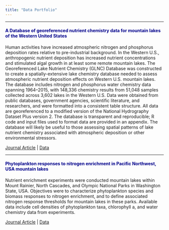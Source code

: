 ```yaml
---
title: "Data Portfolio"
---
```

****

#### <span style = "color:darkblue"> A Database of georeferenced nutrient chemistry data for mountain lakes of the Western United States </span>

Human activities have increased atmospheric nitrogen and phosphorus deposition rates relative to pre-industrial background. In the Western U.S., anthropogenic nutrient deposition has increased nutrient concentrations and stimulated algal growth in at least some remote mountain lakes. The Georeferenced Lake Nutrient Chemistry (GLNC) Database was constructed to create a spatially-extensive lake chemistry database needed to assess atmospheric nutrient deposition effects on Western U.S. mountain lakes. The database includes nitrogen and phosphorus water chemistry data spanning 1964–2015, with 148,336 chemistry results from 51,048 samples collected across 3,602 lakes in the Western U.S. Data were obtained from public databases, government agencies, scientific literature, and researchers, and were formatted into a consistent table structure. All data are georeferenced to a modified version of the National Hydrography Dataset Plus version 2. The database is transparent and reproducible; R code and input files used to format data are provided in an appendix. The database will likely be useful to those assessing spatial patterns of lake nutrient chemistry associated with atmospheric deposition or other environmental stressors.

[Journal Article](https://www.nature.com/articles/sdata201769) | [Data](https://doi.org/10.6084/m9.figshare.4578544)

****
#### <span style = "color: darkblue"> Phytoplankton responses to nitrogen enrichment in Pacific Northwest, USA mountain lakes </span>

Nutrient enrichment experiments were conducted mountain lakes within Mount Rainier, North Cascades, and Olympic National Parks in Washington State, USA. Objectives were to characterize phytoplankton species and biomass responses to nitrogen enrichment, and to define associated nitrogen response thresholds for mountain lakes in these parks. Available data include cell densities of phytoplankton taxa, chlorophyll a, and water chemistry data from experiments. 

[Journal Article](https://link.springer.com/article/10.1007/s10750-016-2758-y) | [Data](https://datadryad.org/resource/doi:10.5061/dryad.4fp90)
